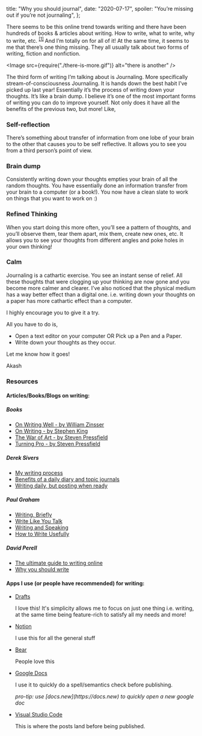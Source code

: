 
  title: "Why you should journal",
  date: "2020-07-17",
  spoiler: "You’re missing out if you’re not journaling",
};

<!-- You’re missing out if you’re not journaling -->

<!--more-->

There seems to be this online trend towards writing and there have been hundreds of books & articles about writing. How to write, what to write, why to write, etc. <sup>[[1]](#resources) </sup> And I’m totally on for all of it!
At the same time, it seems to me that there’s one thing missing. They all usually talk about two forms of writing, fiction and nonfiction.

<Image src={require("./there-is-more.gif")} alt="there is another" />

The third form of writing I’m talking about is Journaling. More specifically stream-of-consciousness Journaling. It is hands down the best habit I’ve picked up last year! Essentially it’s the process of writing down your thoughts. It’s like a brain dump. I believe it’s one of the most important forms of writing you can do to improve yourself. Not only does it have all the benefits of the previous two, but more! Like,

### Self-reflection

There’s something about transfer of information from one lobe of your brain to the other that causes you to be self reflective. It allows you to see you from a third person’s point of view.

### Brain dump

Consistently writing down your thoughts empties your brain of all the random thoughts. You have essentially done an information transfer from your brain to a computer (or a book!). You now have a clean slate to work on things that you want to work on :)

### Refined Thinking

When you start doing this more often, you’ll see a pattern of thoughts, and you’ll observe them, tear them apart, mix them, create new ones, etc. It allows you to see your thoughts from different angles and poke holes in your own thinking!

### Calm

Journaling is a cathartic exercise. You see an instant sense of relief. All these thoughts that were clogging up your thinking are now gone and you become more calmer and clearer. I’ve also noticed that the physical medium has a way better effect than a digital one. i.e. writing down your thoughts on a paper has more cathartic effect than a computer.

I highly encourage you to give it a try.

All you have to do is,

- Open a text editor on your computer OR Pick up a Pen and a Paper.
- Write down your thoughts as they occur.

Let me know how it goes!

Akash

### Resources

#### Articles/Books/Blogs on writing:

##### Books

- [On Writing Well - by William Zinsser](https://www.amazon.com/dp/0060891548)
- [On Writing - by Stephen King](https://www.amazon.com/Writing-10th-Anniversary-Memoir-Craft/dp/1439156816)
- [The War of Art - by Steven Pressfield](https://www.amazon.com/dp/0446691437)
- [Turning Pro - by Steven Pressfield](https://www.amazon.com/dp/1936891034)

##### Derek Sivers

- [My writing process](https://sivers.org/7)
- [Benefits of a daily diary and topic journals](https://sivers.org/dj)
- [Writing daily, but posting when ready](https://sivers.org/nod)

##### Paul Graham

- [Writing, Briefly](http://www.paulgraham.com/writing44.html)
- [Write Like You Talk](http://www.paulgraham.com/talk.html)
- [Writing and Speaking](http://www.paulgraham.com/speak.html)
- [How to Write Usefully](http://paulgraham.com/useful.html)

##### David Perell

- [The ultimate guide to writing online](https://www.perell.com/blog/the-ultimate-guide-to-writing-online)
- [Why you should write](https://www.perell.com/blog/why-you-should-write)

#### Apps I use (or people have recommended) for writing:

- [Drafts](https://getdrafts.com)

  I love this! It's simplicity allows me to focus on just one thing i.e. writing, at the same time being feature-rich to satisfy all my needs and more!

- [Notion](https://notion.so)

  I use this for all the general stuff

- [Bear](https://bear.app)

  People love this

- [Google Docs](https://docs.new)

  I use it to quickly do a spell/semantics check before publishing.

  <i>
    pro-tip: use [docs.new](https://docs.new) to quickly open a new google doc
  </i>

- [Visual Studio Code](https://visualstudio.microsoft.com)

  This is where the posts land before being published.
